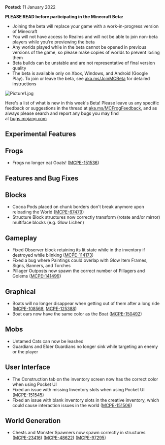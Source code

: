 **Posted:** 11 January 2022

**PLEASE READ before participating in the Minecraft Beta:**

-   Joining the beta will replace your game with a work-in-progress version of Minecraft
-   You will not have access to Realms and will not be able to join non-beta players while you're previewing the beta
-   Any worlds played while in the beta cannot be opened in previous versions of the game, so please make copies of worlds to prevent losing them
-   Beta builds can be unstable and are not representative of final version quality
-   The beta is available only on Xbox, Windows, and Android (Google Play). To join or leave the beta, see [aka.ms/JoinMCBeta](https://aka.ms/JoinMCBeta) for detailed instructions

![Picture1.jpg](https://feedback.minecraft.net/hc/article_attachments/4420159360013/Picture1.jpg)

Here's a list of what is new in this week's Beta! Please leave us any specific feedback or suggestions in the thread at [aka.ms/MCFrogFeedback](https://aka.ms/MCFrogFeedback), and as always please search and report any bugs you may find at [bugs.mojang.com](http://bugs.mojang.com/)  
  

## **Experimental Features**

## **Frogs**

-   Frogs no longer eat Goats! ([MCPE-151536](https://bugs.mojang.com/browse/MCPE-151536))  
      
    

## **Features and Bug Fixes**

## **Blocks**

-   Cocoa Pods placed on chunk borders don't break anymore upon reloading the World ([MCPE-67479](https://bugs.mojang.com/browse/MCPE-67479))
-   Structure Block structures now correctly transform (rotate and/or mirror) multiface blocks (e.g. Glow Lichen)

## **Gameplay**

-   Fixed Observer block retaining its lit state while in the inventory if destroyed while blinking ([MCPE-114173](https://bugs.mojang.com/browse/MCPE-114173))
-   Fixed a bug where Paintings could overlap with Glow Item Frames, Signs, Banners, and Torches
-   Pillager Outposts now spawn the correct number of Pillagers and Golems ([MCPE-141499](https://bugs.mojang.com/browse/MCPE-141499))

## **Graphical**

-   Boats will no longer disappear when getting out of them after a long ride ([MCPE-108568](https://bugs.mojang.com/browse/MCPE-108568), [MCPE-125388](https://bugs.mojang.com/browse/MCPE-125388))
-   Boat oars now have the same color as the Boat ([MCPE-150492](https://bugs.mojang.com/browse/MCPE-150492))

## **Mobs**

-   Untamed Cats can now be leashed
-   Guardians and Elder Guardians no longer sink while targeting an enemy or the player

## **User Interface**

-   The Construction tab on the inventory screen now has the correct color when using Pocket UI
-   Fixed an issue with missing Inventory slots when using Pocket UI ([MCPE-151545](https://bugs.mojang.com/browse/MCPE-151545))
-   Fixed an issue with blank inventory slots in the creative inventory, which could cause interaction issues in the world ([MCPE-151506](https://bugs.mojang.com/browse/MCPE-151506))

## **World Generation**

-   Chests and Monster Spawners now spawn correctly in structures ([MCPE-23416](https://bugs.mojang.com/browse/MCPE-23416)) ([MCPE-48622](https://bugs.mojang.com/browse/MCPE-48622)) ([MCPE-97295](https://bugs.mojang.com/browse/MCPE-97295))  
      
    

